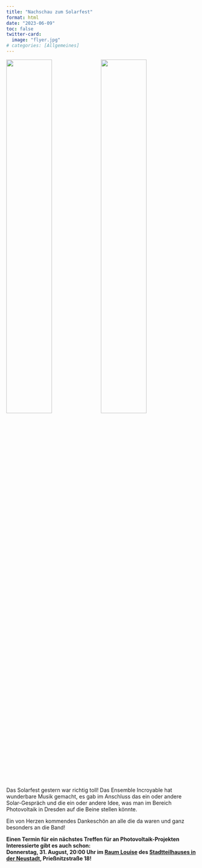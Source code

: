 ```yaml
---
title: "Nachschau zum Solarfest"
format: html
date: "2023-06-09"
toc: false
twitter-card:
  image: "flyer.jpg"
# categories: [Allgemeines]
---
```


![](die_band.jpeg){width='49%' fig-align='center'}
![](die_leute.jpeg){width='49%' fig-align='center'}

Das Solarfest gestern war richtig toll! Das Ensemble Incroyable hat wunderbare Musik gemacht, es gab im Anschluss das ein oder andere Solar-Gespräch und die ein oder andere Idee, was man im Bereich Photovoltaik in Dresden auf die Beine stellen könnte.

Ein von Herzen kommendes Dankeschön an alle die da waren und ganz besonders an die Band! 


**Einen Termin für ein nächstes Treffen für an Photovoltaik-Projekten Interessierte gibt es auch schon:  
Donnerstag, 31. August, 20:00 Uhr im [Raum Louise](https://www.stadtteilhaus.de/raum-louise.html) des [Stadtteilhauses in der Neustadt](https://www.stadtteilhaus.de/), Prießnitzstraße 18!**
